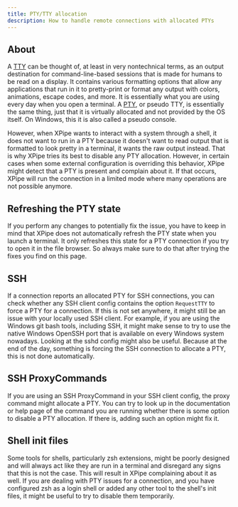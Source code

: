 ```yaml
---
title: PTY/TTY allocation
description: How to handle remote connections with allocated PTYs
---
```


## About

A [TTY](https://askubuntu.com/questions/481906/what-does-tty-stand-for) can be thought of, at least in very nontechnical terms, as an output destination for command-line-based sessions that is made for humans to be read on a display. It contains various formatting options that allow any applications that run in it to pretty-print or format any output with colors, animations, escape codes, and more. It is essentially what you are using every day when you open a terminal. A [PTY](https://stackoverflow.com/questions/4426280/what-do-pty-and-tty-mean), or pseudo TTY, is essentially the same thing, just that it is virtually allocated and not provided by the OS itself. On Windows, this it is also called a pseudo console.

However, when XPipe wants to interact with a system through a shell, it does not want to run in a PTY because it doesn't want to read output that is formatted to look pretty in a terminal, it wants the raw output instead. That is why XPipe tries its best to disable any PTY allocation. However, in certain cases when some external configuration is overriding this behavior, XPipe might detect that a PTY is present and complain about it. If that occurs, XPipe will run the connection in a limited mode where many operations are not possible anymore.

## Refreshing the PTY state

If you perform any changes to potentially fix the issue, you have to keep in mind that XPipe does not automatically refresh the PTY state when you launch a terminal. It only refreshes this state for a PTY connection if you try to open it in the file browser. So always make sure to do that after trying the fixes you find on this page.

## SSH

If a connection reports an allocated PTY for SSH connections, you can check whether any SSH client config contains the option `RequestTTY` to force a PTY for a connection. If this is not set anywhere, it might still be an issue with your locally used SSH client. For example, if you are using the Windows git bash tools, including SSH, it might make sense to try to use the native Windows OpenSSH port that is available on every Windows system nowadays. Looking at the sshd config might also be useful. Because at the end of the day, something is forcing the SSH connection to allocate a PTY, this is not done automatically.

## SSH ProxyCommands

If you are using an SSH ProxyCommand in your SSH client config, the proxy command might allocate a PTY. You can try to look up in the documentation or help page of the command you are running whether there is some option to disable a PTY allocation. If there is, adding such an option might fix it.

## Shell init files

Some tools for shells, particularly zsh extensions, might be poorly designed and will always act like they are run in a terminal and disregard any signs that this is not the case. This will result in XPipe complaining about it as well. If you are dealing with PTY issues for a connection, and you have configured zsh as a login shell or added any other tool to the shell's init files, it might be useful to try to disable them temporarily.
